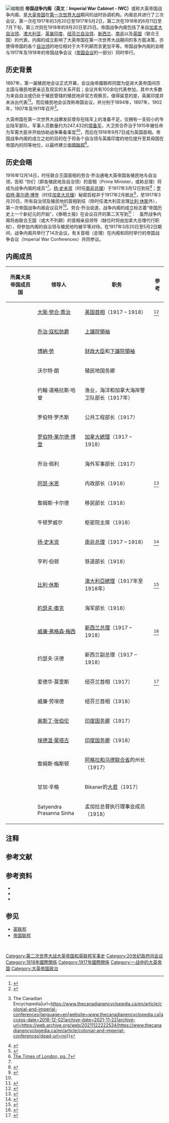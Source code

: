 {{Translating|||time=2020-11-27T03:41:06+00:00}}
{{Infobox government cabinet
| cabinet_name = 帝国战争内阁<br><small><small>大英帝国战争内阁</small></small><br> Imperial War Cabinet 
| cabinet_type = 大英帝国的执行内阁
| jurisdiction = [[大英帝国|大英帝国]]
| cabinet_number = [[第一次世界大战|第一次世界大战]]期间的
| flag = Flag_of_the_United_Kingdom.svg
| incumbent = 战时执行内阁
| image = Imperial_War_Cabinet_in_1917_(cropped).jpg
|caption = 帝国战时内阁成员的合照（胶印版）
| date_formed = 1917年3月20日
| date_dissolved = 1918年9月25日<br><small>（名义上保留直至[[第二次世界大战|第二次世界大战]]结束）</small>
| government_head = 
* [[大卫·劳合·乔治|大卫·劳合·乔治]]（{{flagicon|United Kingdom}} [[英国首相|大不列颠兼帝国首相]]）
* [[罗伯特·莱尔德·博登|罗伯特·莱尔德·博登]]（{{flagicon|Canada|1921}} [[加拿大总理|加拿大总理]]）
* [[扬·史末资|扬·史末资]]（{{flagicon|Union of South Africa|1912}} [[南非总理|南非总理]]）
* [[比利·休斯_(澳大利亚)|比利·休斯]]（{{flagicon|Australia}} [[澳大利亚总理|澳大利亚总理]]）
* [[威廉·弗格森·梅西|威廉·弗格森·梅西]]（{{flagicon|New Zealand}} [[新西兰总理|新西兰总理]]）
* 爱德华·莫里斯（{{flagicon|Newfoundland}} 纽芬兰首相）
* [[奥斯丁·张伯伦|奥斯丁·张伯伦]]（{{flagicon|British Raj}} [[印度事务大臣|印度事务大臣]]）
| state_head = {{flagicon|United Kingdom}} [[乔治五世|乔治五世]]
| total_number = 23人<small>（根据会议而定）</small>
| legislature_status = 
| incoming_formation = 
| outgoing_formation = <!-- 终结时组成 -->
| previous = <!-- 前任 -->
| successor = <!-- 下任 -->
}}
[[File:The_Imperial_War_Cabinet.jpg|缩略图]]
'''帝国战争内阁（英文：Imperial War Cabinet - IWC）'''或称大英帝国战争内阁，是[[大英帝国|大英帝国]]在[[第一次世界大战|第一次世界大战]]期间的战时协调机构。内阁总共进行了三次会议，第一次在1917年的3月20日至1917年5月2日，第二次在1918年的6月11日至7月下旬，第三次则在1918年的9月20日至25日。帝国战争内阁包括了来自[[加拿大|加拿大自治领]]、[[澳大利亚|澳大利亚]]、[[英属印度|英属印度]]、[[紐芬蘭自治領|纽芬兰自治领]]、[[新西兰|新西兰]]、[[南非聯邦|南非]]以及[[英国|英国]]（联合王国）的代表，内阁的成立影响了大英帝国在第一次世界大战期间的多方面决策，亦使得帝国的各个[[自治領|自治领]]的地位相对于大不列颠而言更加平等。帝国战争内阁的会晤与1917年及1918年的帝国战争会议（[[帝国会议|帝国会议]]的一部分）同时举行。

== 历史背景 ==
1887年，第一届殖民地会议正式开幕，会议由帝國聯邦同盟为促进大英帝国间宗主国与殖民地更亲近及现实的关系开启；会议共有100余位代表参加，其中大多数为来自自治或仍处于殖民管辖的殖民地非官方观察员，值得留意的是，英属印度并未派出代表<ref name="imp2">{{cite book|url={{google books|uyqepNdgUWkC|page=137|plainurl=yes}}|title=Historical Dictionary of European Imperialism|publisher=Greenwood Press|year=1991|isbn=0-3132-6257-8|editor-last=Olson|editor-first=James S.|pages=135–136}}</ref><ref>{{Cite book|url=https://books.google.com/books?id=tUROCgAAQBAJ&pg=PA65&lpg=PA65&dq=First+Colonial+Conference+100+delegates&source=bl&ots=Qg-HQ8upIL&sig=zz0QPl_gGW3iGNUuZSTbUVeuzzs&hl=en&sa=X&ved=2ahUKEwjY7e3A8IHfAhXInuAKHUT0B3QQ6AEwCHoECAMQAQ#v=onepage&q=First%20Colonial%20Conference%20100%20delegates&f=false|title=Queen Elizabeth II and the Royal Family: A Glorious Illustrated History|last=DK|date=2015-09-15|publisher=Penguin|isbn=9781465449122|language=en}}</ref>。而后殖民地会议改称帝国会议，并分别于1894年，1897年，1902年，1907年及1911年召开<ref>{{Cite web|title=Colonial and Imperial Conferences {{!}} The Canadian Encyclopedia|url=https://www.thecanadianencyclopedia.ca/en/article/colonial-and-imperial-conferences|language=en|website=www.thecanadianencyclopedia.ca|access-date=2018-12-02|archive-date=2021-11-22|archive-url=https://web.archive.org/web/20211122222534/https://www.thecanadianencyclopedia.ca/en/article/colonial-and-imperial-conferences|dead-url=no}}</ref>。

大英帝国在第一次世界大战爆发前曾存在陆军上的准备不足，仅拥有一支较小的专业陆军部队，军事人员数量约为247,432的[[常备军|常备军]]，大卫劳合乔治于1915年被任命为军需大臣并开始协助战争筹备事宜<ref name="MarkC2">{{cite web|title=The British Army, 1914|url=http://marksrussianmilitaryhistory.info/BRIT14.html|accessdate=7 February 2016|last1=Conrad|first1=Mark|website=The British Army, 1914|archive-date=2022-01-15|archive-url=https://web.archive.org/web/20220115014629/http://marksrussianmilitaryhistory.info/BRIT14.html|dead-url=no}}</ref><ref name="Adams 1975 232–2442">{{harvnb|Adams|1975|pp=232–244}}</ref>，而后在1916年9月7日成为英国首相{{Sfn|Wrong|1920|p=|pp=14{{en dash}}15}}。帝国战争内阁的成立之初的目的在于将各个自治领与英属印度的地位提升至其母国在帝国内的同等地位，以最终建立[[帝國聯邦|帝國聯邦]]<ref>[https://www.thetimes.co.uk/archive/article/1917-01-01/7/5.html?region=global#start%3D1916-12-31%26end%3D1917-01-01%26terms%3DMilner%26back%3D/tto/archive/find/Milner/w:1916-12-31%7E1917-01-01/1%26prev%3D/tto/archive/frame/goto/Milner/w:1916-12-31%7E1917-01-01/1%26next%3D/tto/archive/frame/goto/Milner/w:1916-12-31%7E1917-01-01/3 The Times of London, pg. 7]</ref>。

== 历史会晤 ==
1916年12月14日，时任联合王国首相的劳合·乔治通电大英帝国各殖民地与自治领，告知 “你们（即各殖民地及自治领）的首相（Prime Minister，或称总理）将成为战争内阁的成员”<ref name=":02" />。[[扬·史末资|扬·史末资]]（时任[[南非总理|南非总理]]）于1917年3月12日到任<ref name=":02">{{Cite web|title=The Imperial Strategist|url=http://samilitaryhistory.org/vol054dw.html|website=South African Military History Society|access-date=2018-12-03|archive-date=2021-04-14|archive-url=https://web.archive.org/web/20210414015205/http://samilitaryhistory.org/vol054dw.html|dead-url=no}}</ref>；[[罗伯特·莱尔德·博登|罗伯特·莱尔德·博登]]（时任[[加拿大總理|加拿大总理]]）秘密启程并于1917年2月抵达<ref name=":12">{{Cite news|url=|title=Fighting with Britain, not for it; In a new book on Canada's wartime leaders, historian Tim Cook recounts how Canada's war efforts forced the U.K. to treat it as an equal|last=Cook|first=Tim|date=28 December 2012|work=The National Post|access-date=}}</ref>，至1917年3月20日，所有自治领及殖民地的首相到任（除时任澳大利亚总理[[比利·休斯_(澳大利亚)|比利·休斯]]外），第一次帝国战争内阁会议召开<ref name=":02" />。劳合·乔治说道，战争内阁的成立标志着“帝国历史上一个新纪元的开始”，《泰晤士报》在会议召开的第二天写到<ref name=":1">{{Cite news|url=|title=Fighting with Britain, not for it; In a new book on Canada's wartime leaders, historian Tim Cook recounts how Canada's war efforts forced the U.K. to treat it as an equal|last=Cook|first=Tim|date=28 December 2012|work=The National Post|access-date=}}</ref>：
 {{Quote|text=The new world is to redress the balance of the old .... The great European problems which fall to be settled by the verdict of war . . are henceforth problems for Canada and New Zealand and the other Dominions as well as Great Britain .... The War Cabinet which is now meeting is an executive cabinet for the Empire [sic]. It is invested with full responsibility for the prosecution of the war, including questions of Foreign Policy, of the provisioning of troops and munitions and of war finance. It will settle Imperial policy as to the time of peace.<br><br>新世界将要重新恒定旧世界的天平... 欧洲之重大问题将最终以战争的形式得以裁决... 而这个问题也将为大不列颠和加拿大、新西兰以及其他自治领所面对... 当下所会晤的战争内阁正是帝国进行战争的执行内阁，其将被赋予有关战争的全部职责及权利，囊括外交政策、军队的兵员、军需品的供应以及战争的财政等事务，以秉承帝国的政策直至和平的降临。|sign=|source=}}
虽然战争内阁将由联合王国（或大不列颠）的首相亲自领导（缺位时将由加拿大总理代行职权），但参加内阁的自治领与殖民地均被平等对待。在1917年3月20日至5月2日期间，战争内阁共举行了14次会议，有关首相（总理）在内阁和同时举行的帝国战争会议（Imperial War Conferences）共同参议。

== 内阁成员 ==
{| class="wikitable"
!所属大英帝国成员国
!领导人
!职务
!参考
|-
| rowspan="4" |{{flag|United Kingdom}}
|[[大衛·勞合·喬治|大衛·勞合·喬治]]
|[[英国首相|英国首相]]（1917 – 1918）
| <ref name=":2">{{Cite web|title=The Imperial War Cabinet, 1 May 1917.|url=http://www.iwm.org.uk/collections/item/object/205124978|accessdate=2018-12-08|work=Imperial War Museums|language=en|archive-date=2022-02-18|archive-url=https://web.archive.org/web/20220218140735/https://www.iwm.org.uk/collections/item/object/205124978|dead-url=no}}</ref>
|-
|[[第一代凱德爾斯頓的寇松侯爵喬治·寇松|乔治·寇松勋爵]]
|[[上議院領袖|上議院領袖]]
|
|-
|[[博納·勞|博納·勞]]
|[[財政大臣_(英國)|财政大臣]]和[[下議院領袖|下議院領袖]]
|
|-
|沃尔特·朗
|殖民地国务卿
|{{Sfn|Berriedale|1921}}
|-
| rowspan="7" |{{flag|Canada|1921}}
|约翰·道格拉斯·哈曾
|渔业，海洋和加拿大海岸警卫队部长（1917年）
| {{Sfn|Berriedale|1921}} {{Efn|Was not a member of the War Cabinet proper, served in an accompanying and assisting role}}
|-
|罗伯特·罗杰斯
|公共工程部长（1917）
| {{Sfn|Berriedale|1921}} {{Efn|Was not a member of the War Cabinet proper, served in an accompanying and assisting role}}
|-
|[[罗伯特·莱尔德·博登|罗伯特·莱尔德·博登]]
|[[加拿大總理|加拿大總理]]（1917 – 1918）
| 
|-
|乔治·佩利
|海外军事部长（1917）
| {{Sfn|Berriedale|1921}}
|-
|[[阿瑟·米恩|阿瑟·米恩]]
|内政部长（1918）
| <ref name=":4">{{Cite news|url=https://www.nytimes.com/1918/06/08/archives/premiers-reach-london-imperial-war-cabinet-and-conference-soon-to.html|title=Premiers Reach London; Imperial War Cabinet and Conference Soon to Assemble.|author=|first=|date=1918-06-08|work=The New York Times|accessdate=2018-12-08|language=en-US|issn=0362-4331|archive-date=2020-12-04|archive-url=https://web.archive.org/web/20201204212243/https://www.nytimes.com/1918/06/08/archives/premiers-reach-london-imperial-war-cabinet-and-conference-soon-to.html|dead-url=no}}</ref>
|-
|詹姆斯·卡尔德
|移民部长（1918）
| 
|-
|牛顿罗威尔
|枢密院主席（1918）
| 
|-
| rowspan="2" |{{flag|Union of South Africa|1912|name=南非}}
|[[扬·史末资|扬·史末资]]
|[[南非总理|南非总理]]（1917 – 1918）
| <ref name=":0">{{Cite web|title=The Imperial Strategist|url=http://samilitaryhistory.org/vol054dw.html|accessdate=2018-12-03|work=South African Military History Society|archive-date=2021-04-14|archive-url=https://web.archive.org/web/20210414015205/http://samilitaryhistory.org/vol054dw.html|dead-url=no}}</ref>
|-
|亨利·伯顿
|铁道部长（1918）
| 
|-
| rowspan="2" |{{flag|Australia}}
|[[比利·休斯_(澳大利亚)|比利·休斯]]
|[[澳大利亞總理|澳大利亞總理]]（1917年至1918年）
| <ref>{{Cite web|title=Copies of cables relating to arrangements for the visit of the Prime Minister (William Morris Hughes) to London, 1918|url=https://recordsearch.naa.gov.au/SearchNRetrieve/Interface/DetailsReports/SeriesDetail.aspx?series_no=CP359/3|accessdate=2018-12-08|work=National Archives of Australia}}</ref>
|-
|[[約瑟夫·庫克|約瑟夫·庫克]]
|海军部长（1918）
| 
|-
| rowspan="2" |{{flag|New Zealand}}
|[[威廉·弗格森·梅西|威廉·弗格森·梅西]]
|[[新西兰总理|新西兰总理]]（1917 – 1918）
| <ref name=":3">{{Cite web|title=Ties of empire: Imperial War Cabinet|url=https://teara.govt.nz/en/209138|accessdate=2018-12-08|author=Helena|work=teara.govt.nz|language=en}}</ref>
|-
|约瑟夫·沃德
|新西兰副总理（1917 – 1918）
| 
|-
| rowspan="2" |{{flag|Newfoundland}}
|爱德华·莫里斯
|纽芬兰首相（1917）
| <ref>{{Cite web|title=Edward Patrick Morris, 1st Baron Morris|url=https://www.npg.org.uk/collections/search/person/mp03184/edward-patrick-morris-1st-baron-morris|accessdate=2018-12-08|work=National Portrait Gallery|archive-date=2021-02-25|archive-url=https://web.archive.org/web/20210225192329/https://www.npg.org.uk/collections/search/person/mp03184/edward-patrick-morris-1st-baron-morris|dead-url=no}}</ref>
|-
|威廉·劳埃德
|纽芬兰首相（1918）
| 
|-
| rowspan="5" |{{flag|British Raj}}
|[[奥斯丁·张伯伦|奥斯丁·张伯伦]]
|[[印度事务大臣|印度国务卿]]（1917）
| {{Sfn|Palmer|1934}}
|-
|[[埃德温·蒙塔古|埃德温·蒙塔古]]
|[[印度事务大臣|印度国务卿]]（1918）
| {{Sfn|Palmer|1934}}
|-
|詹姆斯·梅斯顿
|[[阿格拉和奧德省|阿格拉和乌德联合省]]的州长（1917）
| 
|-
|甘加·辛格
|Bikaner的[[摩诃罗阇|大君]]（1917）
| 
|-
| Satyendra Prasanna Sinha
|孟加拉总督执行理事会成员（1918）
| {{Sfn|Palmer|1934}}
|}

== 注释 ==
{{Reflist|group=lower-alpha}}

== 参考文献 ==
{{Reflist|30em}}

== 参考资料 ==
* {{Cite book|url=https://archive.org/details/wargovernmentofb00keit/page/26?q=Imperial+War+Cabinet|title=War government of the British dominions|last=Berriedale|first=Keith Arthur|publisher=Claredon Press|year=1921|isbn=1314614568|location=Oxford|pages=27{{en dash}}35}}
* {{Cite book|url=https://archive.org/details/in.ernet.dli.2015.174501/page/n1?q=Imperial+War+Cabinet|title=Consultation And Co-operation In The British Commonwealth|last=Palmer|first=Gerald E. H.|publisher=Oxford University Press|year=1934|location=London|oclc=612921436}}
* {{Cite journal|last=Wrong|first=George M.|date=1920年3月|title=Canada and the Imperial War Cabinet|url=https://www.utpjournals.press/doi/pdf/10.3138/CHR-01-01-01|journal=The Canadian Historical Review|volume=1|pages=3–25|doi=10.3138/CHR-01-01-01|hdl=2027/hvd.32044081306789|via=University of Toronto Press}}

== 参见 ==
* [[英联邦|英联邦]]
* [[帝国联邦|帝国联邦]]
 
[[Category:第二次世界大战大英帝国和英联邦军事史|Category:第二次世界大战大英帝国和英联邦军事史]]
[[Category:20世纪政府间会议|Category:20世纪政府间会议]]
[[Category:1918年國際關係|Category:1918年國際關係]]
[[Category:1917年國際關係|Category:1917年國際關係]]
[[Category:一战中的大英帝国|Category:一战中的大英帝国]]
[[Category:大英帝国政治|Category:大英帝国政治]]